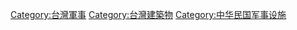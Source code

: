 {{Commonscat|Military facilities of Taiwan}}

[[Category:台灣軍事|Category:台灣軍事]]
[[Category:台灣建築物|Category:台灣建築物]]
[[Category:中华民国军事设施|Category:中华民国军事设施]]
